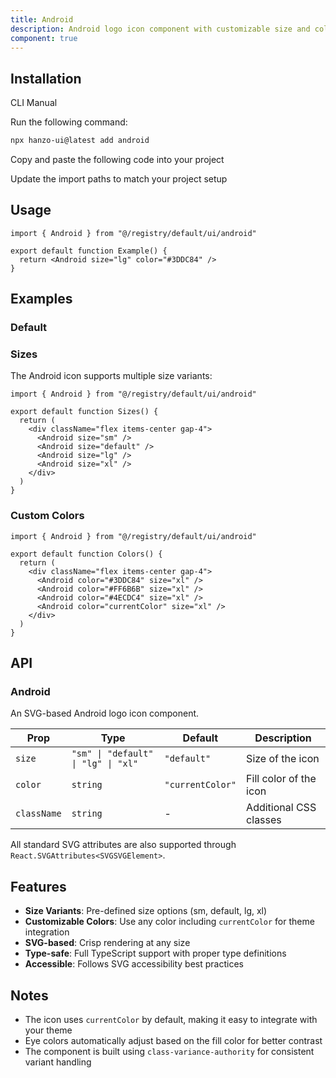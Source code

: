 ```yaml
---
title: Android
description: Android logo icon component with customizable size and color
component: true
---
```


<ComponentPreview name="android-demo" />

## Installation

<Tabs defaultValue="cli">

<TabsList>
  <TabsTrigger value="cli">CLI</TabsTrigger>
  <TabsTrigger value="manual">Manual</TabsTrigger>
</TabsList>

<TabsContent value="cli">

<Steps>

<Step>Run the following command:</Step>

```bash
npx hanzo-ui@latest add android
```

</Steps>

</TabsContent>

<TabsContent value="manual">

<Steps>

<Step>Copy and paste the following code into your project</Step>

<ComponentSource name="android" />

<Step>Update the import paths to match your project setup</Step>

</Steps>

</TabsContent>

</Tabs>

## Usage

```tsx
import { Android } from "@/registry/default/ui/android"

export default function Example() {
  return <Android size="lg" color="#3DDC84" />
}
```

## Examples

### Default

<ComponentPreview name="android-demo" />

### Sizes

The Android icon supports multiple size variants:

```tsx
import { Android } from "@/registry/default/ui/android"

export default function Sizes() {
  return (
    <div className="flex items-center gap-4">
      <Android size="sm" />
      <Android size="default" />
      <Android size="lg" />
      <Android size="xl" />
    </div>
  )
}
```

### Custom Colors

```tsx
import { Android } from "@/registry/default/ui/android"

export default function Colors() {
  return (
    <div className="flex items-center gap-4">
      <Android color="#3DDC84" size="xl" />
      <Android color="#FF6B6B" size="xl" />
      <Android color="#4ECDC4" size="xl" />
      <Android color="currentColor" size="xl" />
    </div>
  )
}
```

## API

### Android

An SVG-based Android logo icon component.

| Prop        | Type                                | Default          | Description            |
| ----------- | ----------------------------------- | ---------------- | ---------------------- |
| `size`      | `"sm" \| "default" \| "lg" \| "xl"` | `"default"`      | Size of the icon       |
| `color`     | `string`                            | `"currentColor"` | Fill color of the icon |
| `className` | `string`                            | -                | Additional CSS classes |

All standard SVG attributes are also supported through `React.SVGAttributes<SVGSVGElement>`.

## Features

- **Size Variants**: Pre-defined size options (sm, default, lg, xl)
- **Customizable Colors**: Use any color including `currentColor` for theme integration
- **SVG-based**: Crisp rendering at any size
- **Type-safe**: Full TypeScript support with proper type definitions
- **Accessible**: Follows SVG accessibility best practices

## Notes

- The icon uses `currentColor` by default, making it easy to integrate with your theme
- Eye colors automatically adjust based on the fill color for better contrast
- The component is built using `class-variance-authority` for consistent variant handling
